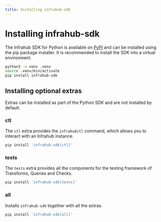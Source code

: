 ```yaml
---
title: Installing infrahub-sdk
---
```

# Installing infrahub-sdk

The Infrahub SDK for Python is available on [PyPI](https://pypi.org/project/infrahub-sdk/) and can be installed using the pip package installer. It is recommended to install the SDK into a virtual environment.

```bash
python3 -m venv .venv
source .venv/bin/activate
pip install infrahub-sdk
```

## Installing optional extras

Extras can be installed as part of the Python SDK and are not installed by default.
<!-- vale off -->
### ctl
<!-- vale on -->

The `ctl` extra provides the `infrahubctl` command, which allows you to interact with an Infrahub instance.

```bash
pip install 'infrahub-sdk[ctl]'
```
<!-- vale off -->
### tests
<!-- vale on -->

The `tests` extra provides all the components for the testing framework of Transforms, Queries and Checks.

```bash
pip install 'infrahub-sdk[tests]'
```
<!-- vale off -->
### all
<!-- vale on -->

Installs `infrahub-sdk` together with all the extras.

```bash
pip install 'infrahub-sdk[all]'
```
